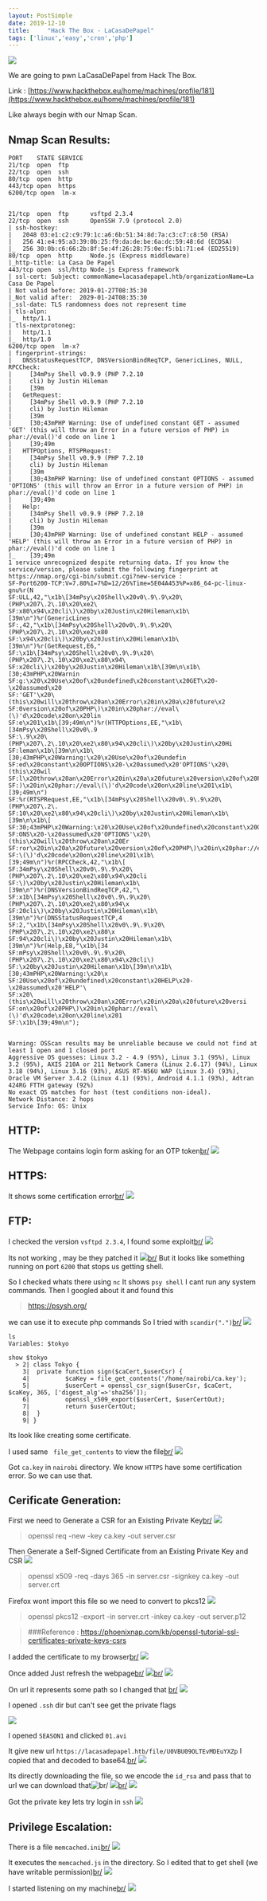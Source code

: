 ```yaml
---
layout: PostSimple
date: 2019-12-10
title:     "Hack The Box - LaCasaDePapel"
tags: ['linux','easy','cron','php']
---
```


![](https://raw.githubusercontent.com/ghostbyt3/ghostbyt3.github.io/master/public/static/images/htb-lacasadepapel/1.png)

We are going to pwn LaCasaDePapel from Hack The Box.

Link : [https://www.hackthebox.eu/home/machines/profile/181](https://www.hackthebox.eu/home/machines/profile/181)


Like always begin with our Nmap Scan.

## Nmap Scan Results:

```
PORT    STATE SERVICE
21/tcp  open  ftp
22/tcp  open  ssh
80/tcp  open  http
443/tcp open  https
6200/tcp open  lm-x


21/tcp  open  ftp      vsftpd 2.3.4
22/tcp  open  ssh      OpenSSH 7.9 (protocol 2.0)
| ssh-hostkey: 
|   2048 03:e1:c2:c9:79:1c:a6:6b:51:34:8d:7a:c3:c7:c8:50 (RSA)
|   256 41:e4:95:a3:39:0b:25:f9:da:de:be:6a:dc:59:48:6d (ECDSA)
|_  256 30:0b:c6:66:2b:8f:5e:4f:26:28:75:0e:f5:b1:71:e4 (ED25519)
80/tcp  open  http     Node.js (Express middleware)
|_http-title: La Casa De Papel
443/tcp open  ssl/http Node.js Express framework
| ssl-cert: Subject: commonName=lacasadepapel.htb/organizationName=La Casa De Papel
| Not valid before: 2019-01-27T08:35:30
|_Not valid after:  2029-01-24T08:35:30
|_ssl-date: TLS randomness does not represent time
| tls-alpn: 
|_  http/1.1
| tls-nextprotoneg: 
|   http/1.1
|_  http/1.0
6200/tcp open  lm-x?
| fingerprint-strings: 
|   DNSStatusRequestTCP, DNSVersionBindReqTCP, GenericLines, NULL, RPCCheck: 
|     [34mPsy Shell v0.9.9 (PHP 7.2.10 
|     cli) by Justin Hileman
|     [39m
|   GetRequest: 
|     [34mPsy Shell v0.9.9 (PHP 7.2.10 
|     cli) by Justin Hileman
|     [39m
|     [30;43mPHP Warning: Use of undefined constant GET - assumed 'GET' (this will throw an Error in a future version of PHP) in phar://eval()'d code on line 1
|     [39;49m
|   HTTPOptions, RTSPRequest: 
|     [34mPsy Shell v0.9.9 (PHP 7.2.10 
|     cli) by Justin Hileman
|     [39m
|     [30;43mPHP Warning: Use of undefined constant OPTIONS - assumed 'OPTIONS' (this will throw an Error in a future version of PHP) in phar://eval()'d code on line 1
|     [39;49m
|   Help: 
|     [34mPsy Shell v0.9.9 (PHP 7.2.10 
|     cli) by Justin Hileman
|     [39m
|     [30;43mPHP Warning: Use of undefined constant HELP - assumed 'HELP' (this will throw an Error in a future version of PHP) in phar://eval()'d code on line 1
|_    [39;49m
1 service unrecognized despite returning data. If you know the service/version, please submit the following fingerprint at https://nmap.org/cgi-bin/submit.cgi?new-service :
SF-Port6200-TCP:V=7.80%I=7%D=12/26%Time=5E04A453%P=x86_64-pc-linux-gnu%r(N
SF:ULL,42,"\x1b\[34mPsy\x20Shell\x20v0\.9\.9\x20\(PHP\x207\.2\.10\x20\xe2\
SF:x80\x94\x20cli\)\x20by\x20Justin\x20Hileman\x1b\[39m\n")%r(GenericLines
SF:,42,"\x1b\[34mPsy\x20Shell\x20v0\.9\.9\x20\(PHP\x207\.2\.10\x20\xe2\x80
SF:\x94\x20cli\)\x20by\x20Justin\x20Hileman\x1b\[39m\n")%r(GetRequest,E6,"
SF:\x1b\[34mPsy\x20Shell\x20v0\.9\.9\x20\(PHP\x207\.2\.10\x20\xe2\x80\x94\
SF:x20cli\)\x20by\x20Justin\x20Hileman\x1b\[39m\n\x1b\[30;43mPHP\x20Warnin
SF:g:\x20\x20Use\x20of\x20undefined\x20constant\x20GET\x20-\x20assumed\x20
SF:'GET'\x20\(this\x20will\x20throw\x20an\x20Error\x20in\x20a\x20future\x2
SF:0version\x20of\x20PHP\)\x20in\x20phar://eval\(\)'d\x20code\x20on\x20lin
SF:e\x201\x1b\[39;49m\n")%r(HTTPOptions,EE,"\x1b\[34mPsy\x20Shell\x20v0\.9
SF:\.9\x20\(PHP\x207\.2\.10\x20\xe2\x80\x94\x20cli\)\x20by\x20Justin\x20Hi
SF:leman\x1b\[39m\n\x1b\[30;43mPHP\x20Warning:\x20\x20Use\x20of\x20undefin
SF:ed\x20constant\x20OPTIONS\x20-\x20assumed\x20'OPTIONS'\x20\(this\x20wil
SF:l\x20throw\x20an\x20Error\x20in\x20a\x20future\x20version\x20of\x20PHP\
SF:)\x20in\x20phar://eval\(\)'d\x20code\x20on\x20line\x201\x1b\[39;49m\n")
SF:%r(RTSPRequest,EE,"\x1b\[34mPsy\x20Shell\x20v0\.9\.9\x20\(PHP\x207\.2\.
SF:10\x20\xe2\x80\x94\x20cli\)\x20by\x20Justin\x20Hileman\x1b\[39m\n\x1b\[
SF:30;43mPHP\x20Warning:\x20\x20Use\x20of\x20undefined\x20constant\x20OPTI
SF:ONS\x20-\x20assumed\x20'OPTIONS'\x20\(this\x20will\x20throw\x20an\x20Er
SF:ror\x20in\x20a\x20future\x20version\x20of\x20PHP\)\x20in\x20phar://eval
SF:\(\)'d\x20code\x20on\x20line\x201\x1b\[39;49m\n")%r(RPCCheck,42,"\x1b\[
SF:34mPsy\x20Shell\x20v0\.9\.9\x20\(PHP\x207\.2\.10\x20\xe2\x80\x94\x20cli
SF:\)\x20by\x20Justin\x20Hileman\x1b\[39m\n")%r(DNSVersionBindReqTCP,42,"\
SF:x1b\[34mPsy\x20Shell\x20v0\.9\.9\x20\(PHP\x207\.2\.10\x20\xe2\x80\x94\x
SF:20cli\)\x20by\x20Justin\x20Hileman\x1b\[39m\n")%r(DNSStatusRequestTCP,4
SF:2,"\x1b\[34mPsy\x20Shell\x20v0\.9\.9\x20\(PHP\x207\.2\.10\x20\xe2\x80\x
SF:94\x20cli\)\x20by\x20Justin\x20Hileman\x1b\[39m\n")%r(Help,E8,"\x1b\[34
SF:mPsy\x20Shell\x20v0\.9\.9\x20\(PHP\x207\.2\.10\x20\xe2\x80\x94\x20cli\)
SF:\x20by\x20Justin\x20Hileman\x1b\[39m\n\x1b\[30;43mPHP\x20Warning:\x20\x
SF:20Use\x20of\x20undefined\x20constant\x20HELP\x20-\x20assumed\x20'HELP'\
SF:x20\(this\x20will\x20throw\x20an\x20Error\x20in\x20a\x20future\x20versi
SF:on\x20of\x20PHP\)\x20in\x20phar://eval\(\)'d\x20code\x20on\x20line\x201
SF:\x1b\[39;49m\n");


Warning: OSScan results may be unreliable because we could not find at least 1 open and 1 closed port
Aggressive OS guesses: Linux 3.2 - 4.9 (95%), Linux 3.1 (95%), Linux 3.2 (95%), AXIS 210A or 211 Network Camera (Linux 2.6.17) (94%), Linux 3.18 (94%), Linux 3.16 (93%), ASUS RT-N56U WAP (Linux 3.4) (93%), Oracle VM Server 3.4.2 (Linux 4.1) (93%), Android 4.1.1 (93%), Adtran 424RG FTTH gateway (92%)
No exact OS matches for host (test conditions non-ideal).
Network Distance: 2 hops
Service Info: OS: Unix
```

## HTTP:

The Webpage contains login form asking for an OTP token[br/](br/)
![](https://raw.githubusercontent.com/ghostbyt3/ghostbyt3.github.io/master/public/static/images/htb-lacasadepapel/2.png)

## HTTPS:

It shows some certification error[br/](br/)
![](https://raw.githubusercontent.com/ghostbyt3/ghostbyt3.github.io/master/public/static/images/htb-lacasadepapel/22.png)

## FTP:

I checked the version ``vsftpd 2.3.4``, I found some exploit[br/](br/)
![](https://raw.githubusercontent.com/ghostbyt3/ghostbyt3.github.io/master/public/static/images/htb-lacasadepapel/3.png)

Its not working , may be they patched it
![](https://raw.githubusercontent.com/ghostbyt3/ghostbyt3.github.io/master/public/static/images/htb-lacasadepapel/4.png)[br/](br/)
But it looks like something running on port ``6200`` that stops us getting shell.

So I checked whats there using ``nc``
It shows ``psy shell`` I cant run any system commands.
Then I googled about it and found this 

>https://psysh.org/

we can use it to execute php commands 
So I tried with ```scandir(".")```[br/](br/)
![](https://raw.githubusercontent.com/ghostbyt3/ghostbyt3.github.io/master/public/static/images/htb-lacasadepapel/5.png)

```
ls
Variables: $tokyo
```

```
show $tokyo
  > 2| class Tokyo {
    3|  private function sign($caCert,$userCsr) {
    4|          $caKey = file_get_contents('/home/nairobi/ca.key');
    5|          $userCert = openssl_csr_sign($userCsr, $caCert, $caKey, 365, ['digest_alg'=>'sha256']);
    6|          openssl_x509_export($userCert, $userCertOut);
    7|          return $userCertOut;
    8|  }
    9| }
```
Its look like creating some certificate.

I used same `` file_get_contents`` to view the file[br/](br/)
![](https://raw.githubusercontent.com/ghostbyt3/ghostbyt3.github.io/master/public/static/images/htb-lacasadepapel/6.png)

Got ``ca.key`` in ``nairobi`` directory.
We know ``HTTPS`` have some certification error. So we can use that.

## Cerificate Generation:

First we need to Generate a CSR for an Existing Private Key[br/](br/)
![](https://raw.githubusercontent.com/ghostbyt3/ghostbyt3.github.io/master/public/static/images/htb-lacasadepapel/7.png)
> openssl req -new -key ca.key -out server.csr

Then Generate a Self-Signed Certificate from an Existing Private Key and CSR
![](https://raw.githubusercontent.com/ghostbyt3/ghostbyt3.github.io/master/public/static/images/htb-lacasadepapel/8.png)
> openssl x509 -req -days 365 -in server.csr -signkey ca.key -out server.crt

Firefox wont import this file so we need to convert to pkcs12
![](https://raw.githubusercontent.com/ghostbyt3/ghostbyt3.github.io/master/public/static/images/htb-lacasadepapel/9.png)
>openssl pkcs12 -export -in server.crt -inkey ca.key -out server.p12

> ###Reference : https://phoenixnap.com/kb/openssl-tutorial-ssl-certificates-private-keys-csrs

I added the certificate to my browser[br/](br/)
![](https://raw.githubusercontent.com/ghostbyt3/ghostbyt3.github.io/master/public/static/images/htb-lacasadepapel/10.png)

Once added Just refresh the webpage[br/](br/)
![](https://raw.githubusercontent.com/ghostbyt3/ghostbyt3.github.io/master/public/static/images/htb-lacasadepapel/11.png)[br/](br/)
![](https://raw.githubusercontent.com/ghostbyt3/ghostbyt3.github.io/master/public/static/images/htb-lacasadepapel/12.png)

On url it represents some path so I changed that [br/](br/)
![](https://raw.githubusercontent.com/ghostbyt3/ghostbyt3.github.io/master/public/static/images/htb-lacasadepapel/13.png)

I opened ``.ssh`` dir but can't see get the private flags

![](https://raw.githubusercontent.com/ghostbyt3/ghostbyt3.github.io/master/public/static/images/htb-lacasadepapel/14.png)

I opened ``SEASON1`` and clicked ``01.avi``

It give new url ``https://lacasadepapel.htb/file/U0VBU09OLTEvMDEuYXZp``
I copied that and decoded to base64.[br/](br/)
![](https://raw.githubusercontent.com/ghostbyt3/ghostbyt3.github.io/master/public/static/images/htb-lacasadepapel/15.png)

Its directly downloading the file, so we encode the ``id_rsa`` and pass that to url we can download that![br/](br/)
![](https://raw.githubusercontent.com/ghostbyt3/ghostbyt3.github.io/master/public/static/images/htb-lacasadepapel/16.png)[br/](br/)
![](https://raw.githubusercontent.com/ghostbyt3/ghostbyt3.github.io/master/public/static/images/htb-lacasadepapel/17.png)

Got the private key lets try login in ``ssh``
![](https://raw.githubusercontent.com/ghostbyt3/ghostbyt3.github.io/master/public/static/images/htb-lacasadepapel/18.png)

## Privilege Escalation:

There is a file ``memcached.ini``[br/](br/)
![](https://raw.githubusercontent.com/ghostbyt3/ghostbyt3.github.io/master/public/static/images/htb-lacasadepapel/19.png)

It executes the ``memcached.js`` in the directory.
So I edited that to get shell (we have writable permission)[br/](br/)
![](https://raw.githubusercontent.com/ghostbyt3/ghostbyt3.github.io/master/public/static/images/htb-lacasadepapel/20.png)

I started listening on my machine[br/](br/)
![](https://raw.githubusercontent.com/ghostbyt3/ghostbyt3.github.io/master/public/static/images/htb-lacasadepapel/21.png)






